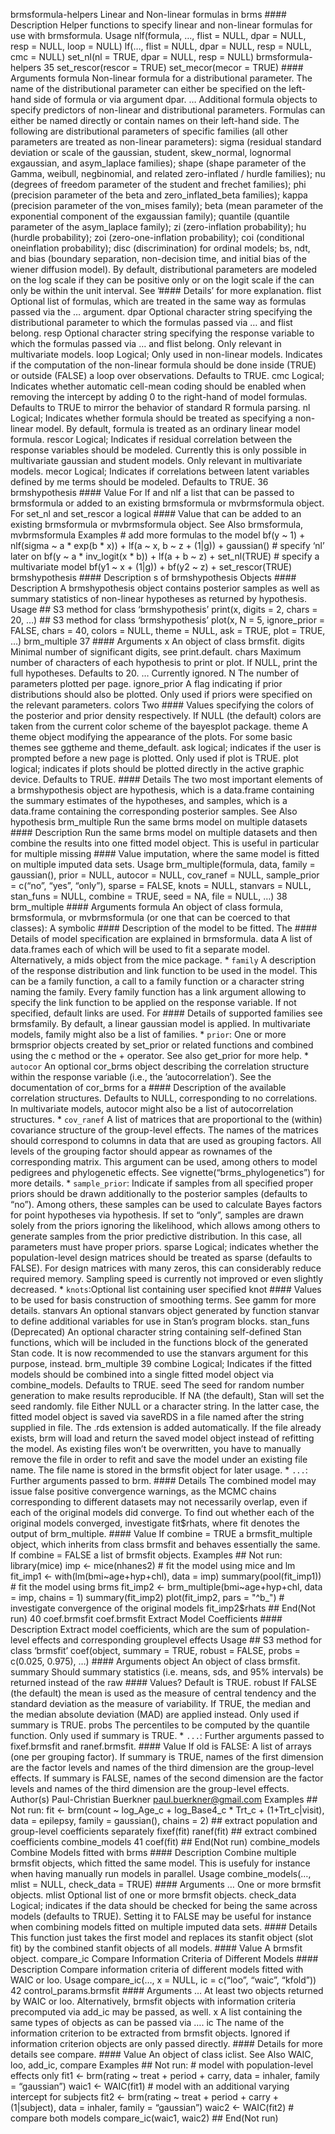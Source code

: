 
brmsformula-helpers Linear and Non-linear formulas in brms
#### Description 
Helper functions to specify linear and non-linear formulas for use with brmsformula.
Usage
nlf(formula, ..., flist = NULL, dpar = NULL, resp = NULL,
loop = NULL)
lf(..., flist = NULL, dpar = NULL, resp = NULL, cmc = NULL)
set_nl(nl = TRUE, dpar = NULL, resp = NULL)
brmsformula-helpers 35
set_rescor(rescor = TRUE)
set_mecor(mecor = TRUE)
#### Arguments
formula Non-linear formula for a distributional parameter. The name of the distributional
parameter can either be specified on the left-hand side of formula or via
argument dpar.
... Additional formula objects to specify predictors of non-linear and distributional
parameters. Formulas can either be named directly or contain names
on their left-hand side. The following are distributional parameters of specific
families (all other parameters are treated as non-linear parameters): sigma
(residual standard deviation or scale of the gaussian, student, skew_normal,
lognormal exgaussian, and asym_laplace families); shape (shape parameter
of the Gamma, weibull, negbinomial, and related zero-inflated / hurdle
families); nu (degrees of freedom parameter of the student and frechet families);
phi (precision parameter of the beta and zero_inflated_beta families);
kappa (precision parameter of the von_mises family); beta (mean parameter
of the exponential component of the exgaussian family); quantile (quantile
parameter of the asym_laplace family); zi (zero-inflation probability); hu
(hurdle probability); zoi (zero-one-inflation probability); coi (conditional oneinflation
probability); disc (discrimination) for ordinal models; bs, ndt, and
bias (boundary separation, non-decision time, and initial bias of the wiener
diffusion model). By default, distributional parameters are modeled on the log
scale if they can be positive only or on the logit scale if the can only be within
the unit interval. See ’#### Details’ for more explanation.
flist Optional list of formulas, which are treated in the same way as formulas passed
via the ... argument.
dpar Optional character string specifying the distributional parameter to which the
formulas passed via ... and flist belong.
resp Optional character string specifying the response variable to which the formulas
passed via ... and flist belong. Only relevant in multivariate models.
loop Logical; Only used in non-linear models. Indicates if the computation of the
non-linear formula should be done inside (TRUE) or outside (FALSE) a loop over
observations. Defaults to TRUE.
cmc Logical; Indicates whether automatic cell-mean coding should be enabled when
removing the intercept by adding 0 to the right-hand of model formulas. Defaults
to TRUE to mirror the behavior of standard R formula parsing.
nl Logical; Indicates whether formula should be treated as specifying a non-linear
model. By default, formula is treated as an ordinary linear model formula.
rescor Logical; Indicates if residual correlation between the response variables should
be modeled. Currently this is only possible in multivariate gaussian and student
models. Only relevant in multivariate models.
mecor Logical; Indicates if correlations between latent variables defined by me terms
should be modeled. Defaults to TRUE.
36 brmshypothesis
#### Value
For lf and nlf a list that can be passed to brmsformula or added to an existing brmsformula
or mvbrmsformula object. For set_nl and set_rescor a logical #### Value that can be added to an
existing brmsformula or mvbrmsformula object.
See Also
brmsformula, mvbrmsformula
Examples
# add more formulas to the model
bf(y ~ 1) +
nlf(sigma ~ a * exp(b * x)) +
lf(a ~ x, b ~ z + (1|g)) +
gaussian()
# specify 'nl' later on
bf(y ~ a * inv_logit(x * b)) +
lf(a + b ~ z) +
set_nl(TRUE)
# specify a multivariate model
bf(y1 ~ x + (1|g)) +
bf(y2 ~ z) +
set_rescor(TRUE)
brmshypothesis #### Description s of brmshypothesis Objects
#### Description 
A brmshypothesis object contains posterior samples as well as summary statistics of non-linear
hypotheses as returned by hypothesis.
Usage
## S3 method for class 'brmshypothesis'
print(x, digits = 2, chars = 20, ...)
## S3 method for class 'brmshypothesis'
plot(x, N = 5, ignore_prior = FALSE,
chars = 40, colors = NULL, theme = NULL, ask = TRUE,
plot = TRUE, ...)
brm_multiple 37
#### Arguments
x An object of class brmsfit.
digits Minimal number of significant digits, see print.default.
chars Maximum number of characters of each hypothesis to print or plot. If NULL,
print the full hypotheses. Defaults to 20.
... Currently ignored.
N The number of parameters plotted per page.
ignore_prior A flag indicating if prior distributions should also be plotted. Only used if priors
were specified on the relevant parameters.
colors Two #### Values specifying the colors of the posterior and prior density respectively.
If NULL (the default) colors are taken from the current color scheme of the
bayesplot package.
theme A theme object modifying the appearance of the plots. For some basic themes
see ggtheme and theme_default.
ask logical; indicates if the user is prompted before a new page is plotted. Only used
if plot is TRUE.
plot logical; indicates if plots should be plotted directly in the active graphic device.
Defaults to TRUE.
#### Details
The two most important elements of a brmshypothesis object are hypothesis, which is a data.frame
containing the summary estimates of the hypotheses, and samples, which is a data.frame containing
the corresponding posterior samples.
See Also
hypothesis
brm_multiple Run the same brms model on multiple datasets
#### Description 
Run the same brms model on multiple datasets and then combine the results into one fitted model
object. This is useful in particular for multiple missing #### Value imputation, where the same model is
fitted on multiple imputed data sets.
Usage
brm_multiple(formula, data, family = gaussian(), prior = NULL,
autocor = NULL, cov_ranef = NULL, sample_prior = c("no", "yes",
"only"), sparse = FALSE, knots = NULL, stanvars = NULL,
stan_funs = NULL, combine = TRUE, seed = NA, file = NULL, ...)
38 brm_multiple
#### Arguments
formula An object of class formula, brmsformula, or mvbrmsformula (or one that can
be coerced to that classes): A symbolic #### Description  of the model to be fitted.
The #### Details of model specification are explained in brmsformula.
data A list of data.frames each of which will be used to fit a separate model. Alternatively,
a mids object from the mice package.
* `` family`` A description  of the response distribution and link function to be used in the
model. This can be a family function, a call to a family function or a character
string naming the family. Every family function has a link argument allowing to
specify the link function to be applied on the response variable. If not specified,
default links are used. For #### Details of supported families see brmsfamily. By
default, a linear gaussian model is applied. In multivariate models, family
might also be a list of families.
* ``prior``: One or more brmsprior objects created by set_prior or related functions and
combined using the c method or the + operator. See also get_prior for more
help.
* ``autocor`` An optional cor_brms object describing the correlation structure within the response
variable (i.e., the ’autocorrelation’). See the documentation of cor_brms
for a #### Description  of the available correlation structures. Defaults to NULL, corresponding
to no correlations. In multivariate models, autocor might also be a
list of autocorrelation structures.
* ``cov_ranef`` A list of matrices that are proportional to the (within) covariance structure of the
group-level effects. The names of the matrices should correspond to columns in
data that are used as grouping factors. All levels of the grouping factor should
appear as rownames of the corresponding matrix. This argument can be used,
among others to model pedigrees and phylogenetic effects. See vignette("brms_phylogenetics")
for more details.
* ``sample_prior``: Indicate if samples from all specified proper priors should be drawn additionally
to the posterior samples (defaults to "no"). Among others, these samples can be
used to calculate Bayes factors for point hypotheses via hypothesis. If set to
"only", samples are drawn solely from the priors ignoring the likelihood, which
allows among others to generate samples from the prior predictive distribution.
In this case, all parameters must have proper priors.
sparse Logical; indicates whether the population-level design matrices should be treated
as sparse (defaults to FALSE). For design matrices with many zeros, this can considerably
reduce required memory. Sampling speed is currently not improved or
even slightly decreased.
* `` knots ``:Optional list containing user specified knot #### Values to be used for basis construction
of smoothing terms. See gamm for more details.
stanvars An optional stanvars object generated by function stanvar to define additional
variables for use in Stan’s program blocks.
stan_funs (Deprecated) An optional character string containing self-defined Stan functions,
which will be included in the functions block of the generated Stan code.
It is now recommended to use the stanvars argument for this purpose, instead.
brm_multiple 39
combine Logical; Indicates if the fitted models should be combined into a single fitted
model object via combine_models. Defaults to TRUE.
seed The seed for random number generation to make results reproducible. If NA (the
default), Stan will set the seed randomly.
file Either NULL or a character string. In the latter case, the fitted model object is
saved via saveRDS in a file named after the string supplied in file. The .rds
extension is added automatically. If the file already exists, brm will load and
return the saved model object instead of refitting the model. As existing files
won’t be overwritten, you have to manually remove the file in order to refit
and save the model under an existing file name. The file name is stored in the
brmsfit object for later usage.
* `` ... ``: Further arguments passed to brm.
#### Details
The combined model may issue false positive convergence warnings, as the MCMC chains corresponding
to different datasets may not necessarily overlap, even if each of the original models did
converge. To find out whether each of the original models converged, investigate fit$rhats, where
fit denotes the output of brm_multiple.
#### Value
If combine = TRUE a brmsfit_multiple object, which inherits from class brmsfit and behaves
essentially the same. If combine = FALSE a list of brmsfit objects.
Examples
## Not run:
library(mice)
imp <- mice(nhanes2)
# fit the model using mice and lm
fit_imp1 <- with(lm(bmi~age+hyp+chl), data = imp)
summary(pool(fit_imp1))
# fit the model using brms
fit_imp2 <- brm_multiple(bmi~age+hyp+chl, data = imp, chains = 1)
summary(fit_imp2)
plot(fit_imp2, pars = "^b_")
# investigate convergence of the original models
fit_imp2$rhats
## End(Not run)
40 coef.brmsfit
coef.brmsfit Extract Model Coefficients
#### Description 
Extract model coefficients, which are the sum of population-level effects and corresponding grouplevel
effects
Usage
## S3 method for class 'brmsfit'
coef(object, summary = TRUE, robust = FALSE,
probs = c(0.025, 0.975), ...)
#### Arguments
object An object of class brmsfit.
summary Should summary statistics (i.e. means, sds, and 95% intervals) be returned instead
of the raw #### Values? Default is TRUE.
robust If FALSE (the default) the mean is used as the measure of central tendency and
the standard deviation as the measure of variability. If TRUE, the median and the
median absolute deviation (MAD) are applied instead. Only used if summary is
TRUE.
probs The percentiles to be computed by the quantile function. Only used if summary
is TRUE.
* `` ... ``: Further arguments passed to fixef.brmsfit and ranef.brmsfit.
#### Value
If old is FALSE: A list of arrays (one per grouping factor). If summary is TRUE, names of the first
dimension are the factor levels and names of the third dimension are the group-level effects. If
summary is FALSE, names of the second dimension are the factor levels and names of the third
dimension are the group-level effects.
Author(s)
Paul-Christian Buerkner <paul.buerkner@gmail.com>
Examples
## Not run:
fit <- brm(count ~ log_Age_c + log_Base4_c * Trt_c + (1+Trt_c|visit),
data = epilepsy, family = gaussian(), chains = 2)
## extract population and group-level coefficients separately
fixef(fit)
ranef(fit)
## extract combined coefficients
combine_models 41
coef(fit)
## End(Not run)
combine_models Combine Models fitted with brms
#### Description 
Combine multiple brmsfit objects, which fitted the same model. This is usefuly for instance when
having manually run models in parallel.
Usage
combine_models(..., mlist = NULL, check_data = TRUE)
#### Arguments
... One or more brmsfit objects.
mlist Optional list of one or more brmsfit objects.
check_data Logical; indicates if the data should be checked for being the same across models
(defaults to TRUE). Setting it to FALSE may be useful for instance when combining
models fitted on multiple imputed data sets.
#### Details
This function just takes the first model and replaces its stanfit object (slot fit) by the combined
stanfit objects of all models.
#### Value
A brmsfit object.
compare_ic Compare Information Criteria of Different Models
#### Description 
Compare information criteria of different models fitted with WAIC or loo.
Usage
compare_ic(..., x = NULL, ic = c("loo", "waic", "kfold"))
42 control_params.brmsfit
#### Arguments
... At least two objects returned by WAIC or loo. Alternatively, brmsfit objects
with information criteria precomputed via add_ic may be passed, as well.
x A list containing the same types of objects as can be passed via ....
ic The name of the information criterion to be extracted from brmsfit objects.
Ignored if information criterion objects are only passed directly.
#### Details
for more details see compare.
#### Value
An object of class iclist.
See Also
WAIC, loo, add_ic, compare
Examples
## Not run:
# model with population-level effects only
fit1 <- brm(rating ~ treat + period + carry,
data = inhaler, family = "gaussian")
waic1 <- WAIC(fit1)
# model with an additional varying intercept for subjects
fit2 <- brm(rating ~ treat + period + carry + (1|subject),
data = inhaler, family = "gaussian")
waic2 <- WAIC(fit2)
# compare both models
compare_ic(waic1, waic2)
## End(Not run)
